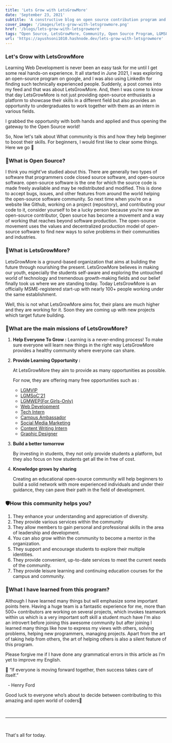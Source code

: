 ```yaml
---
title: 'Lets Grow with LetsGrowMore'
date: 'September 23, 2021'
subtitle: 'A constructive blog on open source contribution program and other opportunities'
cover_image: '/images/lets-grow-with-letsgrowmore.png'
href: '/blogs/lets-grow-with-letsgrowmore'
tags: "Open Source, LetsGrowMore, Community, Open Source Program, LGMSOC'21"
url: 'https://ayushsoni1010.hashnode.dev/lets-grow-with-letsgrowmore'
---
```


### **Let's Grow with LetsGrowMore**

Learning Web Development is never been an easy task for me until I get some real hands-on experience. It all started in June 2021, I was exploring an open-source program on google, and I was also using LinkedIn for finding such technically experienced people. Suddenly, a post comes into my feed and that was about LetsGrowMore. And, then I was come to know that day LetsGrowMore is not just providing open-source enthusiasts a platform to showcase their skills in a different field but also provides an opportunity to undergraduates to work together with them as an intern in various fields.

I grabbed the opportunity with both hands and applied and thus opening the gateway to the Open Source world!

So, Now let's talk about What community is this and how they help beginner to boost their skills. For beginners, I would first like to clear some things. Here we go 🚀

### **🤔What is Open Source?**

I think you might’ve studied about this. There are generally two types of software that programmers code closed source software, and open-source software. open-source software is the one for which the source code is made freely available and may be redistributed and modified. This is done to accept bugs, issues, and other features from around the world helping the open-source software community. So next time when you’re on a website like Github, working on a project (repository), and contributing your code to it, consider yourself to be a lucky person because you’re now an open-source contributor, Open source has become a movement and a way of working that reaches beyond software production. The open-source movement uses the values and decentralized production model of open-source software to find new ways to solve problems in their communities and industries.

### **🚀What is LetsGrowMore?**

LetsGrowMore is a ground-based organization that aims at building the future through nourishing the present. LetsGrowMore believes in making our youth, especially the students self-aware and exploring the untouched world of technology and tremendous growth-making fields and our belief finally took us where we are standing today. Today LetsGrowMore is an officially MSME-registered start-up with nearly 100+ people working under the same establishment.

Well, this is not what LetsGrowMore aims for, their plans are much higher and they are working for it. Soon they are coming up with new projects which target future building.

### **🎯What are the main missions of LetsGrowMore?**

1. **Help Everyone To Grow :**
   Learning is a never-ending process! To make sure everyone will learn new things in the right way LetsGrowMore provides a healthy community where everyone can share.

2. **Provide Learning Opportunity :**

   At LetsGrowMore they aim to provide as many opportunities as possible.

   For now, they are offering many free opportunities such as :

   - [LGMVIP](https://letsgrowmore.in/vip)
   - [LGMSoC'21](https://letsgrowmore.in/soc)
   - [LGMWEP(For Girls-Only)](https://forms.gle/vi5YgBREv5LQ6CMw9)
   - [Web Development](https://letsgrowmore.in/vip/)
   - [Tech Intern](https://letsgrowmore.in/vip/)
   - [Campus Ambassador](https://docs.google.com/forms/d/1kfEcNyxKit0Ib8xV5sU4c4KI2fY9JcK8DvYklfQuOz0/viewform?edit_requested=true)
   - [Social Media Marketing](https://docs.google.com/forms/d/1ZnAdbukXaTVj_S0sgn6PfJh1UwKlpX4tuD87mdRhO_8/viewform?edit_requested=true)
   - [Content Writing Intern](https://docs.google.com/forms/d/12VyIWPh3bmE8SfkhOy7JrYWZjclzCOP_Gp4Tn4zFVZo/viewform?edit_requested=true)
   - [Graphic Designer](https://docs.google.com/forms/d/e/1FAIpQLSdXeL_soItd5fFZQByZeQyaceYPbEJoSf5Hx2W9XmAo0_m_sg/viewform?usp=sf_link)

3. **Build a better tomorrow**

   By investing in students, they not only provide students a platform, but they also focus on how students get all the in free of cost.

4. **Knowledge grows by sharing**

   Creating an educational open-source community will help beginners to build a solid network with more experienced individuals and under their guidance, they can pave their path in the field of development.

### **🛡How this community helps you?**

1. They enhance your understanding and appreciation of diversity.
2. They provide various services within the community
3. They allow members to gain personal and professional skills in the area of leadership and development.
4. You can also grow within the community to become a mentor in the organization.
5. They support and encourage students to explore their multiple identities.
6. They provide convenient, up-to-date services to meet the current needs of the community.
7. They provide leisure learning and continuing education courses for the campus and community.

### **🧾What I have learned from this program?**

Although I have learned many things but will emphasize some important points here. Having a huge team is a fantastic experience for me, more than 500+ contributors are working on several projects, which invokes teamwork within us which is a very important soft skill a student much have I'm also an introvert before joining this awesome community but after joining I learned many things like how to express my views with others, solving problems, helping new programmers, managing projects. Apart from the art of taking help from others, the art of helping others is also a silent feature of this program.

Please forgive me if I have done any grammatical errors in this article as I’m yet to improve my English.

📢 “If everyone is moving forward together, then success takes care of itself.”

&nbsp;&nbsp;- Henry Ford

Good luck to everyone who’s about to decide between contributing to this amazing and open world of coders🙌

&nbsp;
&nbsp;

---

&nbsp;
&nbsp;

That's all for today.
